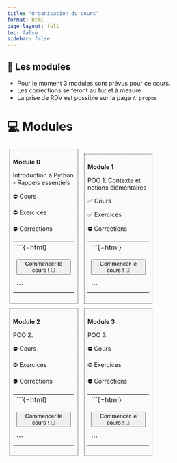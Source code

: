 ```yaml
---
title: "Organisation du cours"
format: html
page-layout: full
toc: false
sidebar: false
---
```


::: {.callout-important collapse=false}
## 📢 Les modules
- Pour le moment 3 modules sont prévus pour ce cours.
- Les corrections se feront au fur et à mesure
- La prise de RDV est possible sur la page `A propos`
:::
# 💻 Modules

::: {style="display:inline-block;width: 28.5%;border-style: dotted;border-width: 1px;border-color: &quot;#fefefe&quot;; margin:1%;padding:1.5%;background-color:#fafafa"}
**Module 0**

Introduction à Python - Rappels essentiels

⛔ Cours 

⛔ Exercices

⛔ Corrections

-----------------
```{=html}
<div style="text-align: center">
  <a href="module0.qmd">
    <button class="button-61">Commencer le cours ! 🚀</button>
  </a>
</div>
```
-----------------
:::

::: {style="display:inline-block;width: 28.5%;border-style: dotted;border-width: 1px;border-color: &quot;#fefefe&quot;; margin:1%;padding:1.5%;background-color:#fafafa"}
**Module 1**

POO 1. Contexte et notions élémentaires

✅ Cours 

✅ Exercices

⛔ Corrections

-----------------
```{=html}
<div style="text-align: center">
  <a href="module1.qmd">
    <button class="button-61">Commencer le cours ! 🚀</button>
  </a>
</div>
```
-----------------
:::

::: {style="display:inline-block;width: 28.5%;border-style: dotted;border-width: 1px;border-color: &quot;#fefefe&quot;; margin:1%;padding:1.5%;background-color:#fafafa"}
**Module 2**

POO 2.

⛔ Cours 

⛔ Exercices 

⛔ Corrections   

-----------------
```{=html}
<div style="text-align: center">
  <a href="module2.qmd">
    <button class="button-61">Commencer le cours ! 🚀</button>
  </a>
</div>
```
-----------------
:::

::: {style="display:inline-block;width: 28.5%;border-style: dotted;border-width: 1px;border-color: &quot;#fefefe&quot;; margin:1%;padding:1.5%;background-color:#fafafa"}
**Module 3**


POO 3.

⛔ Cours 

⛔ Exercices 

⛔ Corrections

-----------------
```{=html}
<div style="text-align: center">
  <a href="module3.qmd">
    <button class="button-61">Commencer le cours ! 🚀</button>
  </a>
</div>
```
-----------------
:::
